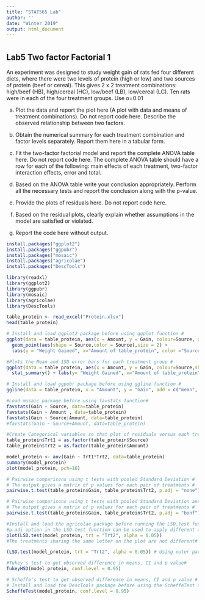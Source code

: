 ```yaml
---
title: "STAT565 Lab"
author: ''
date: "Winter 2019"
output: html_document
---
```


#  {.tabset .tabset-fade .tabset-pills}

## Lab5 Two factor Factorial 1

An experiment was designed to study weight gain of rats fed four different diets, where there were two levels of protein (high or low) and two sources of protein (beef or cereal).  This gives 2 x 2 treatment combinations: high/beef (HB), high/cereal (HC), low/beef (LB), low/cereal (LC). Ten rats were in each of the four treatment groups. Use α=0.01

(a) Plot the data and report the plot here (A plot with data and means of treatment combinations). Do not report code here. Describe the observed relationship between two factors.


(b) Obtain the numerical summary for each treatment combination and factor levels separately. Report them here in a tabular form.


(c) Fit the two-factor factorial model and report the complete ANOVA table here. Do not report code here. The complete ANOVA table should have a row for each of the following: main effects of each treatment, two-factor interaction effects, error and total.

(d) Based on the ANOVA table write your conclusion appropriately. Perform all the necessary tests and report the conclusion along with the p-value.

(e) Provide the plots of residuals here. Do not report code here.


(f) Based on the residual plots, clearly explain whether assumptions in the model are satisfied or violated.


(g) Report the code here without output.

```r
install.packages("ggplot2")
install.packages("ggpubr")
install.packages("mosaic")
install.packages("agricolae")
install.packages("DescTools")
```

```r
library(readxl)
library(ggplot2)
library(ggpubr)
library(mosaic)
library(agricolae)
library(DescTools)
```

```r
table_protein <- read_excel("Protein.xlsx")
head(table_protein)

# Install and load ggplot2 package before using ggplot function #
ggplot(data = table_protein, aes(x = Amount, y = Gain, colour=Source, group=Source))+ 
  geom_point(aes(shape = Source,color = Source),size = 2) + 
  labs(y = "Weight Gained", x="Amount of table_protein", color ="Source of table_protein", shape ="Source of table_protein")

#Plots the Mean and 1SD error bars for each treatment group #
ggplot(data = table_protein, aes(x = Amount, y = Gain, colour=Source,shape = Source, group=Source)) +
  stat_summary() + labs(y= "Weight Gained", x="Amount of table_protein", color="Source", shape="Source")

# Install and load ggpubr package before using ggline function # 
ggline(data = table_protein, x = "Amount", y = "Gain", add = c("mean", "jitter"),shape= "Source",  color = "Source", linetype = "Source", ylab= "Weight Gained", xlab="Amount of table_protein")

#Load mosaic package before using favstats function#
favstats(Gain ~ Source, data=table_protein)
favstats(Gain ~ Amount , data=table_protein)
favstats(Gain ~ Source|Amount, data=table_protein)
#favstats(Gain ~ Source+Amount, data=table_protein)

#Create Categorical variables so that plot of residuals versus each treatment combination can be obtained using plot function with the fitted model later #
table_protein$Trt1 = as.factor(table_protein$Source)
table_protein$Trt2 = as.factor(table_protein$Amount)

model_protein <- aov(Gain ~ Trt1*Trt2, data=table_protein)
summary(model_protein)
plot(model_protein, pch=16)

# Pairwise comparisons using t tests with pooled Standard Deviation #
# The output gives a matrix of p values for each pair of treatments #
pairwise.t.test(table_protein$Gain, table_protein$Trt2, p.adj = "none") 

# Pairwise comparisons using t tests with pooled Standard Deviation and Bonferroni adjustment #
# The output gives a matrix of p values for each pair of treatments #
pairwise.t.test(table_protein$Gain, table_protein$Trt2, p.adj = "bonf")

#Install and load the agricolae package before running the LSD.test function below #
#p.adj option in the LSD.test function can be used to apply different adjustments to control error rates#
plot(LSD.test(model_protein, trt = "Trt2", alpha = 0.05))
#The treatments sharing the same letter on the plot are not different#

(LSD.test(model_protein, trt = "Trt2", alpha = 0.05)) # Using outer parentheses prints the output#

#Tukey's test to get observed difference in means, CI and p value#
TukeyHSD(model_protein, conf.level = 0.95)

# Scheffe's test to get observed difference in means, CI and p value #
# Install and load the DescTools package before using the ScheffeTest function #
ScheffeTest(model_protein, conf.level = 0.95)

```